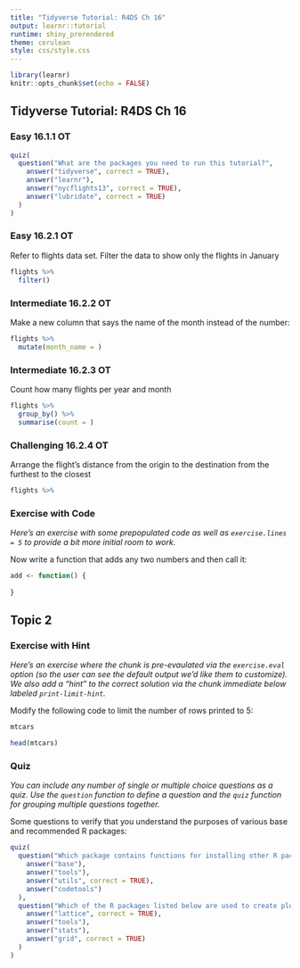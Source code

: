 ```yaml
---
title: "Tidyverse Tutorial: R4DS Ch 16"
output: learnr::tutorial
runtime: shiny_prerendered
theme: cerulean
style: css/style.css
---
```


```r
library(learnr)
knitr::opts_chunk$set(echo = FALSE)
```


## Tidyverse Tutorial: R4DS Ch 16

### Easy 16.1.1 OT

```r
quiz(
  question("What are the packages you need to run this tutorial?",
    answer("tidyverse", correct = TRUE),
    answer("learnr"),
    answer("nycflights13", correct = TRUE),
    answer("lubridate", correct = TRUE)
  )
)
```

### Easy 16.2.1 OT

Refer to flights data set. Filter the data to show only the flights in January

```r
flights %>% 
  filter()
```


### Intermediate 16.2.2 OT

Make a new column that says the name of the month instead of the number:

```r
flights %>% 
  mutate(month_name = )
```

### Intermediate 16.2.3 OT

Count how many flights per year and month

```r
flights %>%
  group_by() %>%
  summarise(count = )
```

### Challenging 16.2.4 OT

Arrange the flight's distance from the origin to the destination from the furthest to the closest

```r
flights %>%

```
### Exercise with Code

*Here's an exercise with some prepopulated code as well as `exercise.lines = 5` to provide a bit more initial room to work.*

Now write a function that adds any two numbers and then call it:

```r
add <- function() {
  
}
```

## Topic 2

### Exercise with Hint

*Here's an exercise where the chunk is pre-evaulated via the `exercise.eval` option (so the user can see the default output we'd like them to customize). We also add a "hint" to the correct solution via the chunk immediate below labeled `print-limit-hint`.*

Modify the following code to limit the number of rows printed to 5:

```r
mtcars
```

```r
head(mtcars)
```

### Quiz

*You can include any number of single or multiple choice questions as a quiz. Use the `question` function to define a question and the `quiz` function for grouping multiple questions together.*

Some questions to verify that you understand the purposes of various base and recommended R packages:

```r
quiz(
  question("Which package contains functions for installing other R packages?",
    answer("base"),
    answer("tools"),
    answer("utils", correct = TRUE),
    answer("codetools")
  ),
  question("Which of the R packages listed below are used to create plots?",
    answer("lattice", correct = TRUE),
    answer("tools"),
    answer("stats"),
    answer("grid", correct = TRUE)
  )
)
```

